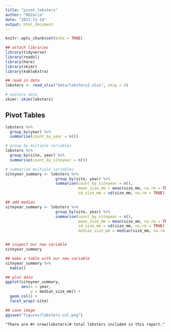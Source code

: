 ```yaml
---
title: "pivot_lobsters"
author: "KDZaria"
date: "2022-11-14"
output: html_document
---
```


```r
knitr::opts_chunk$set(echo = TRUE)

## attach libraries
library(tidyverse)
library(readxl)
library(here)
library(skimr)
library(kableExtra)

## read in data
lobsters <- read_xlsx("data/lobsters2.xlsx", skip = 4)

# explore data
skimr::skim(lobsters)
```

## Pivot Tables


```r
lobsters %>% 
  group_by(year) %>% 
  summarise(count_by_year = n())

# group by multiple variables
lobsters %>% 
  group_by(site, year) %>% 
  summarise(count_by_siteyear = n())

# summarise multiple variables
siteyear_summary <- lobsters %>% 
                      group_by(site, year) %>% 
                      summarise(count_by_siteyear = n(),
                                mean_size_mm = mean(size_mm, na.rm = TRUE),
                                sd_size_mm = sd(size_mm, na.rm = TRUE))

## add median
siteyear_summary <- lobsters %>% 
                      group_by(site, year) %>% 
                      summarise(count_by_siteyear = n(),
                                mean_size_mm = mean(size_mm, na.rm = TRUE),
                                sd_size_mm = sd(size_mm, na.rm = TRUE),
                                median_size_mm = median(size_mm, na.rm = TRUE))


## inspect our new variable
siteyear_summary

## make a table with our new variable
siteyear_summary %>% 
  kable()

## plot data
ggplot(siteyear_summary,
       aes(x = year,
           y = median_size_mm)) +
  geom_col() +
  facet_wrap(~site)

## save image
ggsave("figures/lobsters-col.png")
```

`"There are #r nrow(lobsters)# total lobsters included in this report."`

```r


```


